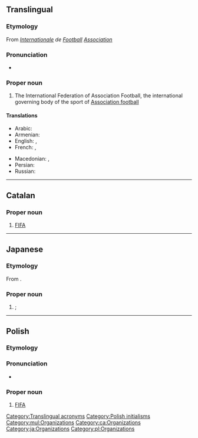 {{also|fifa|Fifa|fífa|Fífa|fi fa|fi. fa.}}
==Translingual==
{{wikipedia}}

===Etymology===
From {{der|mul|fr|fédération|Fédération}} ''[[internationale|Internationale]] de [[football#French|Football]] [[association#French|Association]]''

===Pronunciation===
* {{a|English}} {{IPA|mul|/ˈfiːfə/}}

===Proper noun===
{{mul-proper noun}}

# {{lb|mul|football}} The International Federation of Association Football, the international governing body of the sport of [[association football|Association football]]

====Translations====
{{trans-top|the International Federation of Association Football}}
* Arabic: {{t|ar|فِيفَا}}
* Armenian: {{t+|hy|ՖԻՖԱ}}
* English: {{t|en|FIFA}}, {{t|en|International Federation of Association Football}}
* French: {{t+|fr|FIFA}}, {{t|fr|Fédération Internationale de Football Association}}
{{trans-mid}}
* Macedonian: {{t|mk|ФИФА}}, {{t|mk|Меѓународна фудбалска федерација}}
* Persian: {{t+|fa|فیفا}}
* Russian: {{t+|ru|ФИФА́}}
{{trans-bottom}}

[[Category:Translingual acronyms]]

----

==Catalan==

===Proper noun===
{{ca-proper noun|f}}

# [[FIFA]]

----

==Japanese==

===Etymology===
From {{bor|ja|fr|FIFA|sort=ふぃいふぁ}}.

===Proper noun===
{{ja-pos|proper|フィーファ}}

# {{syn of|ja|国際サッカー連盟|tr=Kokusai Sakkā Renmei||International Federation of Association Football}}; {{l|en|FIFA}}

{{topics|ja|Organizations|Football (soccer)|sort=ふぃいふぁ}}

----

==Polish==

===Etymology===
{{der|pl|fr|FIFA}}

===Pronunciation===
* {{pl-IPA}}

===Proper noun===
{{head|pl|proper noun|g=f}}

# [[#English|FIFA]]

[[Category:Polish initialisms]]
[[Category:mul:Organizations]]
[[Category:ca:Organizations]]
[[Category:ja:Organizations]]
[[Category:pl:Organizations]]